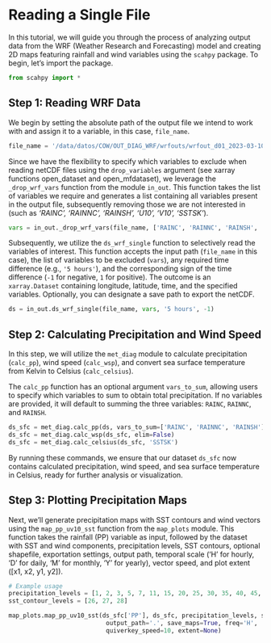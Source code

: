 # Reading a Single File {.unnumbered}

In this tutorial, we will guide you through the process of analyzing output data from the WRF (Weather Research and Forecasting) model and creating 2D maps featuring rainfall and wind variables using the `scahpy` package. To begin, let's import the package.

```python
from scahpy import *
```


## Step 1: Reading WRF Data

We begin by setting the absolute path of the output file we intend to work with and assign it to a variable, in this case, `file_name`.

```python
file_name = '/data/datos/COW/OUT_DIAG_WRF/wrfouts/wrfout_d01_2023-03-10_03:00:00'
```

Since we have the flexibility to specify which variables to exclude when reading netCDF files using the `drop_variables` argument (see xarray functions open_dataset and open_mfdataset), we leverage the `_drop_wrf_vars` function from the module `in_out`. This function takes the list of variables we require and generates a list containing all variables present in the output file, subsequently removing those we are not interested in (such as *'RAINC', 'RAINNC', 'RAINSH', 'U10', 'V10', 'SSTSK'*).

```python
vars = in_out._drop_wrf_vars(file_name, ['RAINC', 'RAINNC', 'RAINSH', 'U10', 'V10', 'SSTSK'])
```

Subsequently, we utilize the `ds_wrf_single` function to selectively read the variables of interest. This function accepts the input path (`file_name` in this case), the list of variables to be excluded (`vars`), any required time difference (e.g., `'5 hours'`), and the corresponding sign of the time difference (`-1` for negative, `1` for positive). The outcome is an `xarray.Dataset` containing longitude, latitude, time, and the specified variables. Optionally, you can designate a save path to export the netCDF.

```python
ds = in_out.ds_wrf_single(file_name, vars, '5 hours', -1)
```

## Step 2: Calculating Precipitation and Wind Speed

In this step, we will utilize the `met_diag` module to calculate precipitation (`calc_pp`), wind speed (`calc_wsp`), and convert sea surface temperature from Kelvin to Celsius (`calc_celsius`). 

The `calc_pp` function has an optional argument `vars_to_sum`, allowing users to specify which variables to sum to obtain total precipitation. If no variables are provided, it will default to summing the three variables: `RAINC`, `RAINNC`, and `RAINSH`.

```python
ds_sfc = met_diag.calc_pp(ds, vars_to_sum=['RAINC', 'RAINNC', 'RAINSH'], elim=True)
ds_sfc = met_diag.calc_wsp(ds_sfc, elim=False)
ds_sfc = met_diag.calc_celsius(ds_sfc, 'SSTSK')
```

By running these commands, we ensure that our dataset `ds_sfc` now contains calculated precipitation, wind speed, and sea surface temperature in Celsius, ready for further analysis or visualization.

## Step 3: Plotting Precipitation Maps

Next, we'll generate precipitation maps with SST contours and wind vectors using the `map_pp_uv10_sst` function from the `map_plots` module. This function takes the rainfall (PP) variable as input, followed by the dataset with SST and wind components, precipitation levels, SST contours, optional shapefile, exportation settings, output path, temporal scale ('H' for hourly, 'D' for daily, 'M' for monthly, 'Y' for yearly), vector speed, and plot extent ([x1, x2, y1, y2]).

```python
# Example usage
precipitation_levels = [1, 2, 3, 5, 7, 11, 15, 20, 25, 30, 35, 40, 45, 50, 55, 60]
sst_contour_levels = [26, 27, 28]

map_plots.map_pp_uv10_sst(ds_sfc['PP'], ds_sfc, precipitation_levels, sst_contour_levels, shapefile=None, 
                           output_path='.', save_maps=True, freq='H',
                           quiverkey_speed=10, extent=None)
``` 








